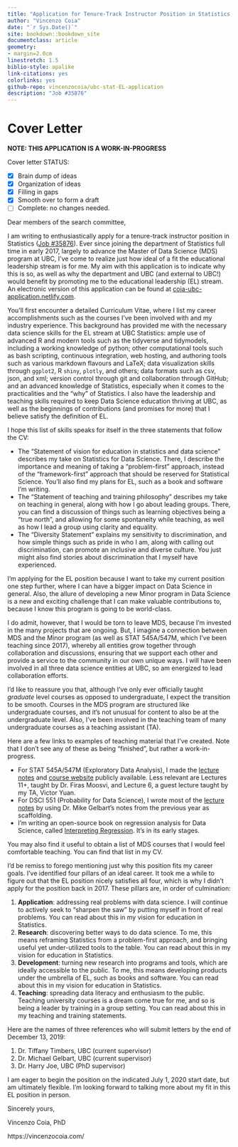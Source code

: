```yaml
--- 
title: "Application for Tenure-Track Instructor Position in Statistics at UBC"
author: "Vincenzo Coia"
date: "`r Sys.Date()`"
site: bookdown::bookdown_site
documentclass: article
geometry: 
- margin=2.0cm
linestretch: 1.5
biblio-style: apalike
link-citations: yes
colorlinks: yes
github-repo: vincenzocoia/ubc-stat-EL-application
description: "Job #35876"
---
```


# Cover Letter

**NOTE: THIS APPLICATION IS A WORK-IN-PROGRESS**

Cover letter STATUS:

- [x] Brain dump of ideas
- [x] Organization of ideas
- [x] Filling in gaps
- [x] Smooth over to form a draft
- [ ] Complete: no changes needed.

Dear members of the search committee,

I am writing to enthusiastically apply for a tenure-track instructor position in Statistics ([Job #35876](https://www.stat.ubc.ca/three-tenure-track-instructor-positions-statistics-35876)). Ever since joining the department of Statistics full time in early 2017, largely to advance the Master of Data Science (MDS) program at UBC, I've come to realize just how ideal of a fit the educational leadership stream is for me. My aim with this application is to indicate why this is so, as well as why the department and UBC (and external to UBC!) would benefit by promoting me to the educational leadership (EL) stream. An electronic version of this application can be found at [coia-ubc-application.netlify.com](https://coia-ubc-application.netlify.com/).

You'll first encounter a detailed Curriculum Vitae, where I list my career accomplishments such as the courses I've been involved with and my industry experience. This background has provided me with the necessary data science skills for the EL stream at UBC Statistics: ample use of advanced R and modern tools such as the tidyverse and tidymodels, including a working knowledge of python; other computational tools such as bash scripting, continuous integration, web hosting, and authoring tools such as various markdown flavours and LaTeX; data visualization skills through `ggplot2`, R `shiny`, `plotly`, and others; data formats such as csv, json, and xml; version control through git and collaboration through GitHub; and an advanced knowledge of Statistics, especially when it comes to the practicalities and the "why" of Statistics. I also have the leadership and teaching skills required to keep Data Science education thriving at UBC, as well as the beginnings of contributions (and promises for more) that I believe satisfy the definition of EL. 

I hope this list of skills speaks for itself in the three statements that follow the CV:

- The "Statement of vision for education in statistics and data science" describes my take on Statistics for Data Science. There, I describe the importance and meaning of taking a "problem-first" approach, instead of the "framework-first" approach that should be reserved for Statistical Science. You'll also find my plans for EL, such as a book and software I'm writing.
- The "Statement of teaching and training philosophy" describes my take on teaching in general, along with how I go about leading groups. There, you can find a discussion of things such as learning objectives being a "true north", and allowing for some spontaneity while teaching, as well as how I lead a group using clarity and equality.
- The "Diversity Statement" explains my sensitivity to discrimination, and how simple things such as pride in who I am, along with calling out discrimination, can promote an inclusive and diverse culture. You just might also find stories about discrimination that I myself have experienced.

I'm applying for the EL position because I want to take my current position one step further, where I can have a bigger impact on Data Science in general. Also, the allure of developing a new Minor program in Data Science is a new and exciting challenge that I can make valuable contributions to, because I know this program is going to be world-class. 

I do admit, however, that I would be torn to leave MDS, because I'm invested in the many projects that are ongoing. But, I imagine a connection between MDS and the Minor program (as well as STAT 545A/547M, which I've been teaching since 2017), whereby all entities grow together through collaboration and discussions, ensuring that we support each other and provide a service to the community in our own unique ways. I will have been involved in all three data science entities at UBC, so am energized to lead collaboration efforts.

I'd like to reassure you that, although I've only ever officially taught _graduate_ level courses as opposed to undergraduate, I expect the transition to be smooth. Courses in the MDS program are structured like undergraduate courses, and it's not unusual for content to also be at the undergraduate level. Also, I've been involved in the teaching team of many undergraduate courses as a teaching assistant (TA).

Here are a few links to examples of teaching material that I've created. Note that I don't see any of these as being "finished", but rather a work-in-progress.

- For STAT 545A/547M (Exploratory Data Analysis), I made the [lecture notes](https://stat545guidebook.netlify.com/) and [course website](https://stat545.stat.ubc.ca/) publicly available. Less relevant are Lectures 11+, taught by Dr. Firas Moosvi, and Lecture 6, a guest lecture taught by my TA, Victor Yuan.
- For DSCI 551 (Probability for Data Science), I wrote most of the [lecture notes](https://ubc-mds.github.io/DSCI_551_stat-prob-dsci/lectures/) by using Dr. Mike Gelbart's notes from the previous year as scaffolding.
- I'm writing an open-source book on regression analysis for Data Science, called [Interpreting Regression](https://interpreting-regression.netlify.com/). It's in its early stages.

You may also find it useful to obtain a list of MDS courses that I would feel comfortable teaching. You can find that list in my CV.

I'd be remiss to forego mentioning just why this position fits my career goals. I've identified four pillars of an ideal career. It took me a while to figure out that the EL position nicely satisfies all four, which is why I didn't apply for the position back in 2017. These pillars are, in order of culmination:

1. __Application__: addressing real problems with data science. I will continue to actively seek to "sharpen the saw" by putting myself in front of real problems. You can read about this in my vision for education in Statistics.
2. __Research__: discovering better ways to do data science. To me, this means reframing Statistics from a problem-first approach, and bringing useful yet under-utilized tools to the table. You can read about this in my vision for education in Statistics. 
3. __Development__: turning new research into programs and tools, which are ideally accessible to the public. To me, this means developing products under the umbrella of EL, such as books and software. You can read about this in my vision for education in Statistics.
4. __Teaching__: spreading data literacy and enthusiasm to the public. Teaching university courses is a dream come true for me, and so is being a leader by training in a group setting. You can read about this in my teaching and training statements.

Here are the names of three references who will submit letters by the end of December 13, 2019:

1. Dr. Tiffany Timbers, UBC (current supervisor)
2. Dr. Michael Gelbart, UBC (current supervisor)
3. Dr. Harry Joe, UBC (PhD supervisor)

I am eager to begin the position on the indicated July 1, 2020 start date, but am ultimately flexible. I'm looking forward to talking more about my fit in this EL position in person.

Sincerely yours,

Vincenzo Coia, PhD

https://vincenzocoia.com/
